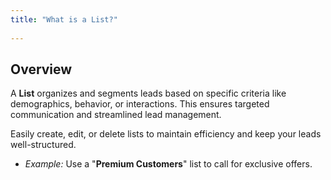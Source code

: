 ```yaml
---
title: "What is a List?"
 
---
```


## **Overview**

A **List** organizes and segments leads based on specific criteria like demographics, behavior, or interactions. This ensures targeted communication and streamlined lead management.

Easily create, edit, or delete lists to maintain efficiency and keep your leads well-structured.

- _Example:_ Use a "**Premium Customers**" list to call for exclusive offers.